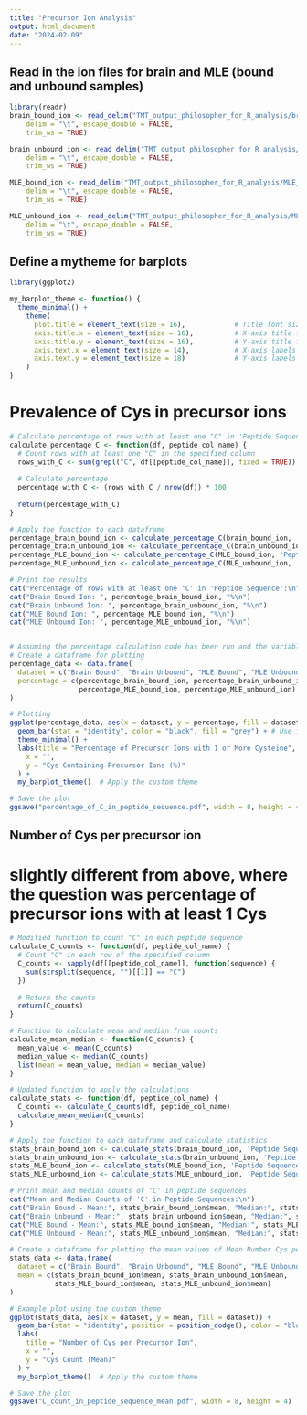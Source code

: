 ```yaml
---
title: "Precursor Ion Analysis"
output: html_document
date: "2024-02-09"
---
```



## Read in the ion files for brain and MLE (bound and unbound samples)
```r

library(readr)
brain_bound_ion <- read_delim("TMT_output_philosopher_for_R_analysis/brain_bound_ion.tsv", 
    delim = "\t", escape_double = FALSE, 
    trim_ws = TRUE)

brain_unbound_ion <- read_delim("TMT_output_philosopher_for_R_analysis/brain_flowthrough_ion.tsv", 
    delim = "\t", escape_double = FALSE, 
    trim_ws = TRUE)

MLE_bound_ion <- read_delim("TMT_output_philosopher_for_R_analysis/MLE_bound_ion.tsv", 
    delim = "\t", escape_double = FALSE, 
    trim_ws = TRUE)

MLE_unbound_ion <- read_delim("TMT_output_philosopher_for_R_analysis/MLE_flowthrough_ion.tsv", 
    delim = "\t", escape_double = FALSE, 
    trim_ws = TRUE)


```



## Define a mytheme for barplots
```r

library(ggplot2)

my_barplot_theme <- function() {
  theme_minimal() +
    theme(
      plot.title = element_text(size = 16),            # Title font size
      axis.title.x = element_text(size = 16),          # X-axis title font size
      axis.title.y = element_text(size = 16),          # Y-axis title font size
      axis.text.x = element_text(size = 14),           # X-axis labels font size
      axis.text.y = element_text(size = 18)            # Y-axis labels font size
    )
}

```




# Prevalence of Cys in precursor ions
```r

# Calculate percentage of rows with at least one "C" in 'Peptide Sequence' for each dataframe
calculate_percentage_C <- function(df, peptide_col_name) {
  # Count rows with at least one "C" in the specified column
  rows_with_C <- sum(grepl("C", df[[peptide_col_name]], fixed = TRUE))
  
  # Calculate percentage
  percentage_with_C <- (rows_with_C / nrow(df)) * 100
  
  return(percentage_with_C)
}

# Apply the function to each dataframe
percentage_brain_bound_ion <- calculate_percentage_C(brain_bound_ion, 'Peptide Sequence')
percentage_brain_unbound_ion <- calculate_percentage_C(brain_unbound_ion, 'Peptide Sequence')
percentage_MLE_bound_ion <- calculate_percentage_C(MLE_bound_ion, 'Peptide Sequence')
percentage_MLE_unbound_ion <- calculate_percentage_C(MLE_unbound_ion, 'Peptide Sequence')

# Print the results
cat("Percentage of rows with at least one 'C' in 'Peptide Sequence':\n")
cat("Brain Bound Ion: ", percentage_brain_bound_ion, "%\n")
cat("Brain Unbound Ion: ", percentage_brain_unbound_ion, "%\n")
cat("MLE Bound Ion: ", percentage_MLE_bound_ion, "%\n")
cat("MLE Unbound Ion: ", percentage_MLE_unbound_ion, "%\n")


# Assuming the percentage calculation code has been run and the variables are set
# Create a dataframe for plotting
percentage_data <- data.frame(
  dataset = c("Brain Bound", "Brain Unbound", "MLE Bound", "MLE Unbound"),
  percentage = c(percentage_brain_bound_ion, percentage_brain_unbound_ion, 
                 percentage_MLE_bound_ion, percentage_MLE_unbound_ion)
)

# Plotting
ggplot(percentage_data, aes(x = dataset, y = percentage, fill = dataset)) +
  geom_bar(stat = "identity", color = "black", fill = "grey") + # Use fill to color bars if needed
  theme_minimal() +
  labs(title = "Percentage of Precursor Ions with 1 or More Cysteine",
    x = "",
    y = "Cys Containing Precursor Ions (%)"
  ) +
  my_barplot_theme()  # Apply the custom theme

# Save the plot
ggsave("percentage_of_C_in_peptide_sequence.pdf", width = 8, height = 4)


```



## Number of Cys per precursor ion
# slightly different from above, where the question was percentage of precursor ions with at least 1 Cys 
```r

# Modified function to count "C" in each peptide sequence
calculate_C_counts <- function(df, peptide_col_name) {
  # Count "C" in each row of the specified column
  C_counts <- sapply(df[[peptide_col_name]], function(sequence) {
    sum(strsplit(sequence, "")[[1]] == "C")
  })
  
  # Return the counts
  return(C_counts)
}

# Function to calculate mean and median from counts
calculate_mean_median <- function(C_counts) {
  mean_value <- mean(C_counts)
  median_value <- median(C_counts)
  list(mean = mean_value, median = median_value)
}

# Updated function to apply the calculations
calculate_stats <- function(df, peptide_col_name) {
  C_counts <- calculate_C_counts(df, peptide_col_name)
  calculate_mean_median(C_counts)
}

# Apply the function to each dataframe and calculate statistics
stats_brain_bound_ion <- calculate_stats(brain_bound_ion, 'Peptide Sequence')
stats_brain_unbound_ion <- calculate_stats(brain_unbound_ion, 'Peptide Sequence')
stats_MLE_bound_ion <- calculate_stats(MLE_bound_ion, 'Peptide Sequence')
stats_MLE_unbound_ion <- calculate_stats(MLE_unbound_ion, 'Peptide Sequence')

# Print mean and median counts of 'C' in peptide sequences
cat("Mean and Median Counts of 'C' in Peptide Sequences:\n")
cat("Brain Bound - Mean:", stats_brain_bound_ion$mean, "Median:", stats_brain_bound_ion$median, "\n")
cat("Brain Unbound - Mean:", stats_brain_unbound_ion$mean, "Median:", stats_brain_unbound_ion$median, "\n")
cat("MLE Bound - Mean:", stats_MLE_bound_ion$mean, "Median:", stats_MLE_bound_ion$median, "\n")
cat("MLE Unbound - Mean:", stats_MLE_unbound_ion$mean, "Median:", stats_MLE_unbound_ion$median, "\n")

# Create a dataframe for plotting the mean values of Mean Number Cys per Precursos
stats_data <- data.frame(
  dataset = c("Brain Bound", "Brain Unbound", "MLE Bound", "MLE Unbound"),
  mean = c(stats_brain_bound_ion$mean, stats_brain_unbound_ion$mean, 
           stats_MLE_bound_ion$mean, stats_MLE_unbound_ion$mean)
)

# Example plot using the custom theme
ggplot(stats_data, aes(x = dataset, y = mean, fill = dataset)) +
  geom_bar(stat = "identity", position = position_dodge(), color = "black", fill = "grey") +
  labs(
    title = "Number of Cys per Precursor Ion",
    x = "",
    y = "Cys Count (Mean)"
  ) +
  my_barplot_theme()  # Apply the custom theme

# Save the plot
ggsave("C_count_in_peptide_sequence_mean.pdf", width = 8, height = 4)

```

